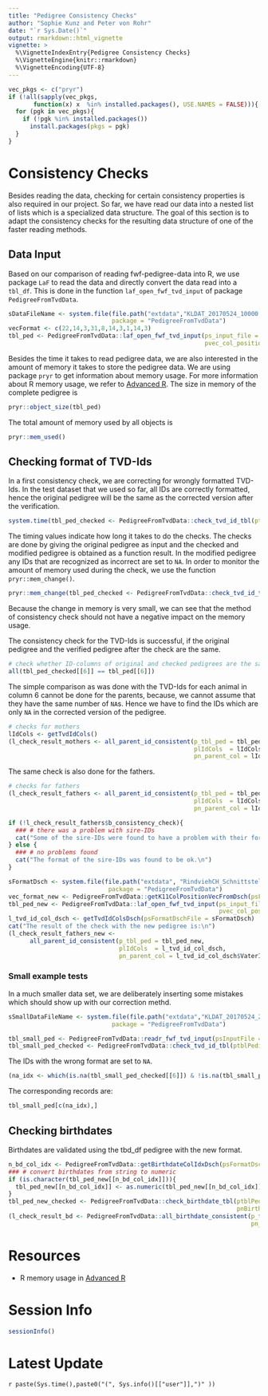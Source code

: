 ```yaml
---
title: "Pedigree Consistency Checks"
author: "Sophie Kunz and Peter von Rohr"
date: "`r Sys.Date()`"
output: rmarkdown::html_vignette
vignette: >
  %\VignetteIndexEntry{Pedigree Consistency Checks}
  %\VignetteEngine{knitr::rmarkdown}
  %\VignetteEncoding{UTF-8}
---
```



```r
vec_pkgs <- c("pryr")
if (!all(sapply(vec_pkgs, 
       function(x) x  %in% installed.packages(), USE.NAMES = FALSE))){
  for (pgk in vec_pkgs){
    if (!pgk %in% installed.packages())
      install.packages(pkgs = pgk)
  }  
}

```

# Consistency Checks
Besides reading the data, checking for certain consistency properties is also required in our project. So far, we have read our data into a nested list of lists which is a specialized data structure. The goal of this section is to adapt the consistency checks for the resulting data structure of one of the faster reading methods.

## Data Input
Based on our comparison of reading fwf-pedigree-data into R, we use package `LaF` to read the data and directly convert the data read into a `tbl_df`. This is done in the function `laf_open_fwf_tvd_input` of package `PedigreeFromTvdData`. 

```r
sDataFileName <- system.file(file.path("extdata","KLDAT_20170524_10000.txt"), 
                             package = "PedigreeFromTvdData")
vecFormat <- c(22,14,3,31,8,14,3,1,14,3)
tbl_ped <- PedigreeFromTvdData::laf_open_fwf_tvd_input(ps_input_file = sDataFileName,
                                                       pvec_col_position = vecFormat)
```

Besides the time it takes to read pedigree data, we are also interested in the amount of memory it takes to store the pedigree data. We are using package `pryr` to get information about memory usage. For more information about R memory usage, we refer to [Advanced R](http://adv-r.had.co.nz/memory.html). The size in memory of the complete pedigree is

```r
pryr::object_size(tbl_ped)
```

The total amount of memory used by all objects is

```r
pryr::mem_used()
```

## Checking format of TVD-Ids
In a first consistency check, we are correcting for wrongly formatted TVD-Ids. In the test dataset that we used so far, all IDs are correctly formatted, hence the original pedigree will be the same as the corrected version after the verification.

```r
system.time(tbl_ped_checked <- PedigreeFromTvdData::check_tvd_id_tbl(ptblPedigree = tbl_ped))
```

The timing values indicate how long it takes to do the checks. The checks are done by giving the original pedigree as input and the checked and modified pedigree is obtained as a function result. In the modified pedigree any IDs that are recognized as incorrect are set to `NA`. In order to monitor the amount of memory used during the check, we use the function `pryr::mem_change()`. 

```r
pryr::mem_change(tbl_ped_checked <- PedigreeFromTvdData::check_tvd_id_tbl(ptblPedigree = tbl_ped))
```

Because the change in memory is very small, we can see that the method of consistency check should not have a negative impact on the memory usage.

The consistency check for the TVD-Ids is successful, if the original pedigree and the verified pedigree after the check are the same.

```r
# check whether ID-columns of original and checked pedigrees are the same
all(tbl_ped_checked[[6]] == tbl_ped[[6]])
```

The simple comparison as was done with the TVD-Ids for each animal in column $6$ cannot be done for the parents, because, we cannot assume that they have the same number of `NA`s. Hence we have to find the IDs which are only `NA` in the corrected version of the pedigree.

```r
# checks for mothers
lIdCols <- getTvdIdCols()
(l_check_result_mothers <- all_parent_id_consistent(p_tbl_ped = tbl_ped,
                                                    plIdCols  = lIdCols, 
                                                    pn_parent_col = lIdCols$MutterIdCol))
```
The same check is also done for the fathers.

```r
# checks for fathers
(l_check_result_fathers <- all_parent_id_consistent(p_tbl_ped = tbl_ped,
                                                    plIdCols  = lIdCols, 
                                                    pn_parent_col = lIdCols$VaterIdCol))
```


```r
if (!l_check_result_fathers$b_consistency_check){
  ### # there was a problem with sire-IDs
  cat("Some of the sire-IDs were found to have a problem with their format. Hence we are trying to re-read the pedigree using different column formats.\n")
} else {
  ### # no problems found
  cat("The format of the sire-IDs was found to be ok.\n")
}
```

```r
sFormatDsch <- system.file(file.path("extdata", "RindviehCH_Schnittstelle_4_13_D.xlsx"), 
                            package = "PedigreeFromTvdData")
vec_format_new <- PedigreeFromTvdData::getK11ColPositionVecFromDsch(psFormatDschFile = sFormatDsch)
tbl_ped_new <- PedigreeFromTvdData::laf_open_fwf_tvd_input(ps_input_file     = sDataFileName,
                                                           pvec_col_position = vec_format_new)
l_tvd_id_col_dsch <- getTvdIdColsDsch(psFormatDschFile = sFormatDsch)
cat("The result of the check with the new pedigree is:\n")
(l_check_result_fathers_new <- 
      all_parent_id_consistent(p_tbl_ped = tbl_ped_new, 
                               plIdCols  = l_tvd_id_col_dsch,
                               pn_parent_col = l_tvd_id_col_dsch$VaterIdCol))
```

### Small example tests
In a much smaller data set, we are deliberately inserting some mistakes which should show up with our correction methd.


```r
sSmallDataFileName <- system.file(file.path("extdata","KLDAT_20170524_20.txt"), 
                             package = "PedigreeFromTvdData")

tbl_small_ped <- PedigreeFromTvdData::readr_fwf_tvd_input(psInputFile = sSmallDataFileName)
tbl_small_ped_checked <- PedigreeFromTvdData::check_tvd_id_tbl(ptblPedigree = tbl_small_ped)
```

The IDs with the wrong format are set to `NA`.

```r
(na_idx <- which(is.na(tbl_small_ped_checked[[6]]) & !is.na(tbl_small_ped[[6]])))
```

The corresponding records are:

```r
tbl_small_ped[c(na_idx),]
```


## Checking birthdates
Birthdates are validated using the tbd_df pedigree with the new format.

```r
n_bd_col_idx <- PedigreeFromTvdData::getBirthdateColIdxDsch(psFormatDschFile = sFormatDsch)
### # convert birthdates from string to numeric
if (is.character(tbl_ped_new[[n_bd_col_idx]])){
  tbl_ped_new[[n_bd_col_idx]] <- as.numeric(tbl_ped_new[[n_bd_col_idx]])
}
tbl_ped_new_checked <- PedigreeFromTvdData::check_birthdate_tbl(ptblPedigree = tbl_ped_new,
                                                                pnBirthdateColIdx = n_bd_col_idx)
(l_check_result_bd <- PedigreeFromTvdData::all_birthdate_consistent(p_tbl_ped = tbl_ped_new, 
                                                                    pn_bd_col_idx = n_bd_col_idx))
```



# Resources
- R memory usage in [Advanced R](http://adv-r.had.co.nz/memory.html)


# Session Info
```r
sessionInfo()
```


# Latest Update
`r paste(Sys.time(),paste0("(", Sys.info()[["user"]],")" ))`

